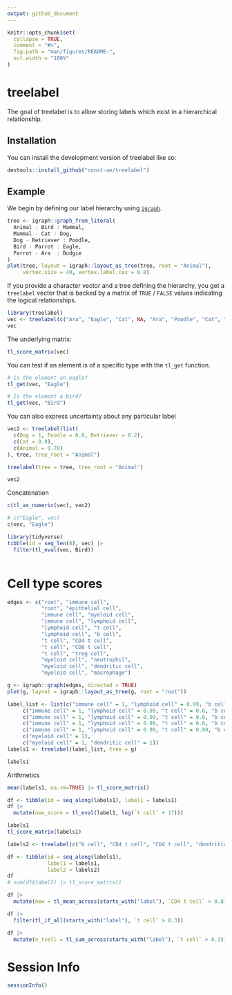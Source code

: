 ```yaml
---
output: github_document
---
```


<!-- README.md is generated from README.Rmd. Please edit that file -->

```r
knitr::opts_chunk$set(
  collapse = TRUE,
  comment = "#>",
  fig.path = "man/figures/README-",
  out.width = "100%"
)
```

# treelabel

<!-- badges: start -->
<!-- badges: end -->

The goal of treelabel is to allow storing labels which exist in a hierarchical relationship.

## Installation

You can install the development version of treelabel like so:

``` r
devtools::install_github("const-ae/treelabel")
```

## Example

We begin by defining our label hierarchy using [`igraph`](https://r.igraph.org/articles/igraph.html).

```r
tree <- igraph::graph_from_literal(
  Animal - Bird : Mammal,
  Mammal - Cat : Dog,
  Dog - Retriever : Poodle,
  Bird - Parrot : Eagle,
  Parrot - Ara  : Budgie
)
plot(tree, layout = igraph::layout_as_tree(tree, root = "Animal"),
     vertex.size = 40, vertex.label.cex = 0.8)
```


If you provide a character vector and a tree defining the hierarchy, you get a `treelabel` vector that is backed by a matrix of `TRUE` / `FALSE` values indicating the logical relationships.

```r
library(treelabel)
vec <- treelabel(c("Ara", "Eagle", "Cat", NA, "Ara", "Poodle", "Cat", "Cat"), tree = tree, tree_root = "Animal")
vec
```

The underlying matrix:
```r
tl_score_matrix(vec)
```


You can test if an element is of a specific type with the `tl_get` function.

```r
# Is the element an eagle?
tl_get(vec, "Eagle")

# Is the element a bird?
tl_get(vec, "Bird")
```


You can also express uncertainty about any particular label

```r
vec2 <- treelabel(list(
  c(Dog = 1, Poodle = 0.8, Retriever = 0.2),
  c(Cat = 0.9),
  c(Animal = 0.78)
), tree, tree_root = "Animal")

treelabel(tree = tree, tree_root = "Animal")

vec2
```

Concatenation

```r
c(tl_as_numeric(vec), vec2)

# c("Eagle", vec)
c(vec, "Eagle")
```



```r
library(tidyverse)
tibble(id = seq_len(8), vec) |>
  filter(tl_eval(vec, Bird))



```

# Cell type scores

```r
edges <- c("root", "immune cell",
           "root", "epithelial cell",
           "immune cell", "myeloid cell",
           "immune cell", "lymphoid cell",
           "lymphoid cell", "t cell",
           "lymphoid cell", "b cell",
           "t cell", "CD4 t cell",
           "t cell", "CD8 t cell",
           "t cell", "treg cell",
           "myeloid cell", "neutrophil",
           "myeloid cell", "dendritic cell",
           "myeloid cell", "macrophage")

g <- igraph::graph(edges, directed = TRUE)
plot(g, layout = igraph::layout_as_tree(g, root = "root"))
```


```r
label_list <- list(c("immune cell" = 1, "lymphoid cell" = 0.99, "b cell" = 0.7),
     c("immune cell" = 1, "lymphoid cell" = 0.99, "t cell" = 0.6, "b cell" = 0.3, "CD4 t cell" = 0.59),
     c("immune cell" = 1, "lymphoid cell" = 0.99, "t cell" = 0.6, "b cell" = 0.3, "CD4 t cell" = 0.59),
     c("immune cell" = 1, "lymphoid cell" = 0.99, "t cell" = 0.6, "b cell" = 0.2, "CD8 t cell" = 0.59),
     c("immune cell" = 1, "lymphoid cell" = 0.99, "t cell" = 0.89, "b cell" = 0.1, "CD4 t cell" = 0.89),
     c("myeloid cell" = 1),
     c("myeloid cell" = 1, "dendritic cell" = 1))
labels1 <- treelabel(label_list, tree = g)

labels1
```


Arithmetics

```r
mean(labels1, na.rm=TRUE) |> tl_score_matrix()
```


```r
df <- tibble(id = seq_along(labels1), label1 = labels1) 
df |>
  mutate(new_score = tl_eval(label1, log(`t cell` + 17)))
```

```r
labels1
tl_score_matrix(labels1)
```



```r
labels2 <- treelabel(c("b cell", "CD4 t cell", "CD4 t cell", "dendritic cell", "CD4 t cell", "dendritic cell", "dendritic cell"), g, "root")

df <- tibble(id = seq_along(labels1), 
             label1 = labels1, 
             label2 = labels2)
df
# sum(df$label2) |> tl_score_matrix()

df |>
  mutate(new = tl_mean_across(starts_with("label"), `CD4 t cell` > 0.8) )

df |>
  filter(tl_if_all(starts_with("label"), `t cell` > 0.3))

df |>
  mutate(n_tcell = tl_sum_across(starts_with("label"), `t cell` > 0.3))

```


# Session Info

```r
sessionInfo()
```


